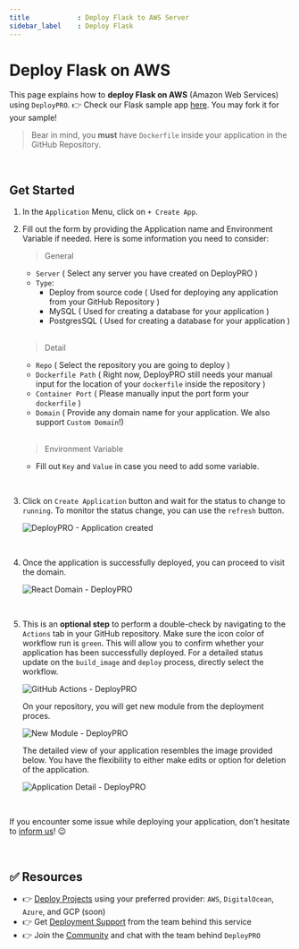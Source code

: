 ```yaml
---
title            : Deploy Flask to AWS Server
sidebar_label    : Deploy Flask
---
```


# Deploy Flask on AWS 

This page explains how to **deploy Flask on AWS** (Amazon Web Services) using `DeployPRO`. 👉 Check our Flask sample app [here](https://github.com/app-generator/deploypro-flask). You may fork it for your sample!

> Bear in mind, you **must** have `Dockerfile` inside your application in the GitHub Repository.

<br />

## Get Started

1. In the `Application` Menu, click on `+ Create App`.
2. Fill out the form by providing the Application name and Environment Variable if needed. Here is some information you need to consider:

    > General

    - `Server` ( Select any server you have created on DeployPRO )
    - `Type`:
        - Deploy from source code ( Used for deploying any application from your GitHub Repository )
        - MySQL ( Used for creating a database for your application )
        - PostgresSQL ( Used for creating a database for your application )

    <br /> 

    > Detail

    - `Repo` ( Select the repository you are going to deploy )
    - `Dockerfile Path` ( Right now, DeployPRO still needs your manual input for the location of your `dockerfile` inside the repository )
    - `Container Port` ( Please manually input the port form your `dockerfile` )
    - `Domain` ( Provide any domain name for your application. We also support `Custom Domain`!)

    <br />

    > Environment Variable

    - Fill out `Key` and `Value` in case you need to add some variable.

<br />

3. Click on `Create Application` button and wait for the status to change to `running`. To monitor the status change, you can use the `refresh` button.
    
    ![DeployPRO - Application created](https://github.com/app-generator/deploypro-docs/assets/46531367/ff7168ac-29d1-4a96-901e-8b1884e9514d)

<br />

4. Once the application is successfully deployed, you can proceed to visit the domain.

    ![React Domain - DeployPRO](https://github.com/app-generator/deploypro-docs/assets/46531367/0d5bd363-44c1-4dcb-9555-810e25c49fcc)

<br />

5. This is an **optional step** to perform a double-check by navigating to the `Actions` tab in your GitHub repository. Make sure the icon color of workflow run is `green`. This will allow you to confirm whether your application has been successfully deployed. For a detailed status update on the `build_image` and `deploy` process, directly select the workflow.
    
    ![GitHub Actions - DeployPRO](https://github.com/app-generator/deploypro-docs/assets/46531367/33f61fff-2ea3-4355-a009-86a0075a9ae9)
    <br />

    On your repository, you will get new module from the deployment proces.
    
    ![New Module - DeployPRO](https://github.com/app-generator/deploypro-docs/assets/46531367/5f3b704f-1c72-41c9-b26a-83c8fdebb6dd)
    <br />

    The detailed view of your application resembles the image provided below. You have the flexibility to either make edits or option for deletion of the application.

    ![Application Detail - DeployPRO](https://github.com/app-generator/deploypro-docs/assets/46531367/be6d3e4c-48f1-405e-853d-1ea4f46747fa)

    <br />

If you encounter some issue while deploying your application, don't hesitate to [inform us](https://discord.gg/qQhjQZhnur)! 😉

<br />

## ✅ Resources

- 👉 [Deploy Projects](https://deploypro.dev/) using your preferred provider: `AWS`, `DigitalOcean`, `Azure`, and GCP (soon)
- 👉 Get [Deployment Support](https://deploypro.dev/support/) from the team behind this service
- 👉 Join the [Community](https://discord.gg/qQhjQZhnur) and chat with the team behind `DeployPRO`